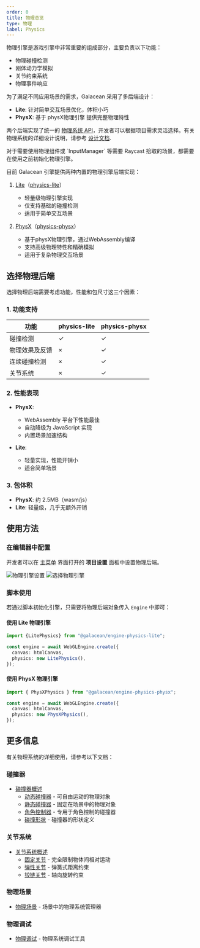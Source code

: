 ```yaml
---
order: 0
title: 物理总览 
type: 物理
label: Physics
---
```


物理引擎是游戏引擎中非常重要的组成部分，主要负责以下功能：
- 物理碰撞检测
- 刚体动力学模拟
- 关节约束系统
- 物理事件响应

为了满足不同应用场景的需求，Galacean 采用了多后端设计：

- **Lite**: 针对简单交互场景优化，体积小巧
- **PhysX**: 基于 physX物理引擎 提供完整物理特性

两个后端实现了统一的 [物理系统 API](https://github.com/galacean/engine/tree/main/packages/design/src/physics)，开发者可以根据项目需求灵活选择。有关物理系统的详细设计说明，请参考 [设计文档](https://github.com/galacean/engine/wiki/Physical-system-design).

<Callout type="info">
对于需要使用物理组件或 `InputManager` 等需要 Raycast 拾取的场景，都需要在使用之前初始化物理引擎。
</Callout>

目前 Galacean 引擎提供两种内置的物理引擎后端实现：

1. [Lite](/apis/physics-lite)（[physics-lite](https://github.com/galacean/engine/tree/main/packages/physics-lite)）
   - 轻量级物理引擎实现
   - 仅支持基础的碰撞检测
   - 适用于简单交互场景

2. [PhysX](/apis/physics-physx)（[physics-physx](https://github.com/galacean/engine/tree/main/packages/physics-physx)）
   - 基于physX物理引擎，通过WebAssembly编译
   - 支持高级物理特性和精确模拟
   - 适用于复杂物理交互场景

## 选择物理后端

选择物理后端需要考虑功能，性能和包尺寸这三个因素：

### 1. 功能支持

| 功能 | physics-lite | physics-physx |
|------|-------------|--------------|
| 碰撞检测 | ✓ | ✓ |
| 物理效果及反馈 | × | ✓ |
| 连续碰撞检测 | × | ✓ |
| 关节系统 | × | ✓ |

### 2. 性能表现
- **PhysX**: 
  - WebAssembly 平台下性能最佳
  - 自动降级为 JavaScript 实现
  - 内置场景加速结构
  
- **Lite**: 
  - 轻量实现，性能开销小
  - 适合简单场景

### 3. 包体积
- **PhysX**: 约 2.5MB（wasm/js）
- **Lite**: 轻量级，几乎无额外开销

## 使用方法

### 在编辑器中配置

开发者可以在 [主菜单](/docs/interface/menu) 界面打开的 **项目设置** 面板中设置物理后端。

![物理引擎设置](https://mdn.alipayobjects.com/huamei_3zduhr/afts/img/A*LO_FRIsaIzIAAAAAAAAAAAAADsJ_AQ/original)
![选择物理引擎](https://mdn.alipayobjects.com/huamei_3zduhr/afts/img/A*ZvWdQqEfIKoAAAAAAAAAAAAADsJ_AQ/original)

### 脚本使用

若通过脚本初始化引擎，只需要将物理后端对象传入 `Engine` 中即可：

#### 使用 Lite 物理引擎

```typescript
import {LitePhysics} from "@galacean/engine-physics-lite";

const engine = await WebGLEngine.create({
  canvas: htmlCanvas,
  physics: new LitePhysics(),
});
```

#### 使用 PhysX 物理引擎

```typescript
import { PhysXPhysics } from "@galacean/engine-physics-physx";

const engine = await WebGLEngine.create({
  canvas: htmlCanvas,
  physics: new PhysXPhysics(),
});
```

## 更多信息

有关物理系统的详细使用，请参考以下文档：

### 碰撞器
- [碰撞器概述](/docs/physics/collider/overview)
  - [动态碰撞器](/docs/physics/collider/dynamicCollider) - 可自由运动的物理对象
  - [静态碰撞器](/docs/physics/collider/staticCollider) - 固定在场景中的物理对象
  - [角色控制器](/docs/physics/collider/characterController) - 专用于角色控制的碰撞器
  - [碰撞形状](/docs/physics/collider/colliderShape) - 碰撞器的形状定义

### 关节系统
- [关节系统概述](/docs/physics/joint/overview)
  - [固定关节](/docs/physics/joint/fixedJoint) - 完全限制物体间相对运动
  - [弹性关节](/docs/physics/joint/springJoint) - 弹簧式距离约束
  - [铰链关节](/docs/physics/joint/hingeJoint) - 轴向旋转约束

### 物理场景
- [物理场景](/docs/physics/manager) - 场景中的物理系统管理器

### 物理调试
- [物理调试](/docs/physics/debug) - 物理系统调试工具
```
